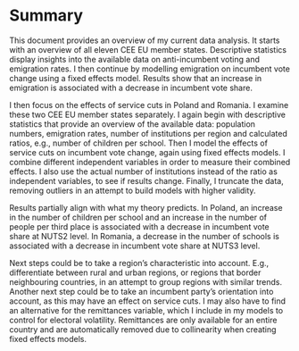 # Summary
This document provides an overview of my current data analysis. It starts with an overview of all eleven CEE EU member states. Descriptive statistics display insights into the available data on anti-incumbent voting and emigration rates. I then continue by modelling emigration on incumbent vote change using a fixed effects model. Results show that an increase in emigration is associated with a decrease in incumbent vote share.

I then focus on the effects of service cuts in Poland and Romania. I examine these two CEE EU member states separately. I again begin with descriptive statistics that provide an overview of the available data: population numbers, emigration rates, number of institutions per region and calculated ratios, e.g., number of children per school. Then I model the effects of service cuts on incumbent vote change, again using fixed effects models. I combine different independent variables in order to measure their combined effects. I also use the actual number of institutions instead of the ratio as independent variables, to see if results change. Finally, I truncate the data, removing outliers in an attempt to build models with higher validity.

Results partially align with what my theory predicts. In Poland, an increase in the number of children per school and an increase in the number of people per third place is associated with a decrease in incumbent vote share at NUTS2 level. In Romania, a decrease in the number of schools is associated with a decrease in incumbent vote share at NUTS3 level.

Next steps could be to take a region’s characteristic into account. E.g., differentiate between rural and urban regions, or regions that border neighbouring countries, in an attempt to group regions with similar trends. Another next step could be to take an incumbent party’s orientation into account, as this may have an effect on service cuts. I may also have to find an alternative for the remittances variable, which I include in my models to control for electoral volatility. Remittances are only available for an entire country and are automatically removed due to collinearity when creating fixed effects models.